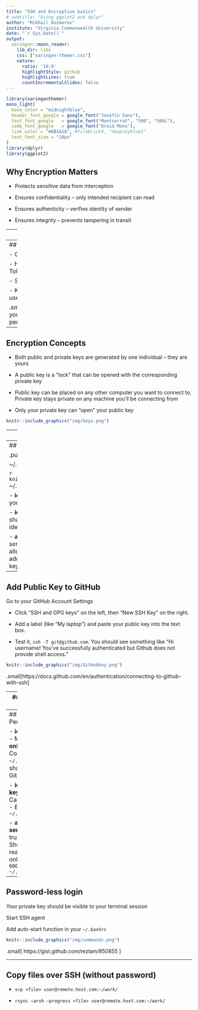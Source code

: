 ```yaml
---
title: "SSH and Encryption basics"
# subtitle: "Using ggplot2 and dplyr"
author: "Mikhail Dozmorov"
institute: "Virginia Commonwealth University"
date: "`r Sys.Date()`"
output:
  xaringan::moon_reader:
    lib_dir: libs
    css: ["xaringan-themer.css"]
    nature:
      ratio: '16:9'
      highlightStyle: github
      highlightLines: true
      countIncrementalSlides: false
---
```


```r
library(xaringanthemer)
mono_light(
  base_color = "midnightblue",
  header_font_google = google_font("Josefin Sans"),
  text_font_google   = google_font("Montserrat", "500", "500i"),
  code_font_google   = google_font("Droid Mono"),
  link_color = "#8B1A1A", #firebrick4, "deepskyblue1"
  text_font_size = "28px"
)
library(dplyr)
library(ggplot2)
```

<!-- HTML style block -->
<style>
.large { font-size: 130%; }
.small { font-size: 70%; }
.tiny { font-size: 40%; }
</style>

## Why Encryption Matters

- Protects sensitive data from interception

- Ensures confidentiality – only intended recipient can read

- Ensures authenticity – verifies identity of sender

- Ensures integrity – prevents tampering in transit

---
## What is SSH?

- **SSH** = *Secure Shell Protocol*  
- A cryptographic network protocol for secure communication between two computers  
- Provides:  
  - Encrypted login (replaces insecure telnet/rlogin)  
  - Secure file transfer (SCP, SFTP)  
  - Remote command execution  

- Uses **key pairs** (private + public keys) for authentication  
- GitHub uses SSH to let you prove *who you are* without a password  

---
## Encryption allows Passwordless Login for GitHub

- GitHub requires SSH or HTTPS for authentication  

- HTTPS prompts for username and Personal Access Token (PAT) each time  

- SSH with keys allows secure **passwordless login**  

- Keys are safer and more convenient for frequent GitHub use  

.small[https://docs.github.com/en/authentication/keeping-your-account-and-data-secure/managing-your-personal-access-tokens]

---
## Encryption Concepts

* Both public and private keys are generated by one individual – they are yours

* A public key is a “lock” that can be opened with the corresponding private key

* Public key can be placed on any other computer you want to connect to, Private key stays private on any machine you’ll be connecting from

* Only your private key can “open” your public key

```r
knitr::include_graphics("img/keys.png")
```

---
## Getting Public and Private Keys

Generate your public and private keys


First, check if you already have them:

`ls -al ~/.ssh`

If not, generate:

`ssh-keygen -t rsa -b 4096 -C your_email@example.com`

---
## Getting Public and Private Keys

.pull-left[
```r
knitr::include_graphics("img/keys.png")
```

~/.ssh/id_rsa &nbsp;&nbsp; ~/.ssh/id_rsa.pub 

```r
knitr::include_graphics("img/keys2.png")
```
~/.ssh/authorized_keys 
]
.pull-right[

- **id_rsa** - Your *private key*
- Stays **only** on your computer
- Must be kept secret


- **id_rsa.pub** - Your *public key*
- Safe to share
- Added to services (e.g., GitHub) to identify you


- **authorized_keys** - A file on the *remote server*
- Lists all public keys that are allowed to connect
- If your `id_rsa.pub` is added, you can log in using your private key
]

---
## Add Public Key to GitHub

Go to your GitHub Account Settings

* Click “SSH and GPG keys” on the left, then “New SSH Key” on the right.

* Add a label (like “My laptop”) and paste your public key into the text box.

* Test it, `ssh -T git@github.com`. You should see something like “Hi username! You've successfully authenticated but Github does not provide shell access.”

```r
knitr::include_graphics("img/GitHubkey.png")
```

.small[https://docs.github.com/en/authentication/connecting-to-github-with-ssh]

---
## Add Public Key to any Machine

* Copy your public key `~/.ssh/id_dsa.pub` to a remote machine 

* Add the content of your public key to `~/.ssh/authorized_keys` on the remote machine

* Make sure the `.ssh/authorized_keys` has the right permissions (read+write for user, nothing for group and all)

```bash
cat ~/.ssh/id_dsa.pub | \
   ssh user@remote.machine.com 'mkdir -p .ssh; cat >> .ssh/authorized_keys; chmod 600 authorized_keys'
```

---
## SSH Key Permissions

- **id_rsa (private key)**  
  - Must be **read/write only for you**  
  - Command: `chmod 600 ~/.ssh/id_rsa`  
  - Never share or commit to GitHub  

- **id_rsa.pub (public key)**  
  - Safe to share  
  - Can be world-readable  
  - Example: `chmod 644 ~/.ssh/id_rsa.pub`  

- **authorized_keys (on server)**  
  - Contains trusted public keys  
  - Should be user-readable and writable only  
  - Command: `chmod 600 ~/.ssh/authorized_keys`  

---
## Password-less login

Your private key should be visible to your terminal session

Start SSH agent

Add auto-start function in your `~/.bashrc`

```r
knitr::include_graphics("img/commands.png")
```
.small[ https://gist.github.com/rezlam/850855 ]

---
## Copy files over SSH (without password)

* `scp <file> user@remote.host.com:~/work/`

* `rsync –arvh –progress <file> user@remote.host.com:~/work/`





